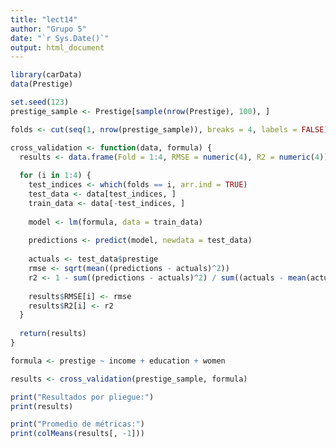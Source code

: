 ```yaml
---
title: "lect14"
author: "Grupo 5"
date: "`r Sys.Date()`"
output: html_document
---
```


```r
library(carData)
data(Prestige)

set.seed(123)
prestige_sample <- Prestige[sample(nrow(Prestige), 100), ]

folds <- cut(seq(1, nrow(prestige_sample)), breaks = 4, labels = FALSE)

cross_validation <- function(data, formula) {
  results <- data.frame(Fold = 1:4, RMSE = numeric(4), R2 = numeric(4))
  
  for (i in 1:4) {
    test_indices <- which(folds == i, arr.ind = TRUE)
    test_data <- data[test_indices, ]
    train_data <- data[-test_indices, ]
    
    model <- lm(formula, data = train_data)
    
    predictions <- predict(model, newdata = test_data)
    
    actuals <- test_data$prestige
    rmse <- sqrt(mean((predictions - actuals)^2))
    r2 <- 1 - sum((predictions - actuals)^2) / sum((actuals - mean(actuals))^2)
    
    results$RMSE[i] <- rmse
    results$R2[i] <- r2
  }
  
  return(results)
}

formula <- prestige ~ income + education + women

results <- cross_validation(prestige_sample, formula)

print("Resultados por pliegue:")
print(results)

print("Promedio de métricas:")
print(colMeans(results[, -1]))


```
